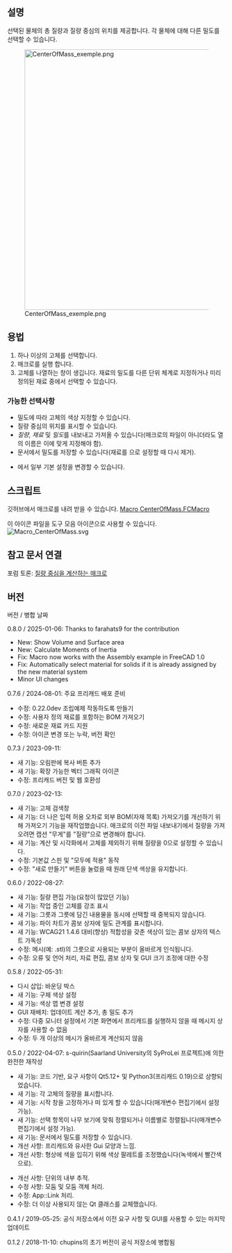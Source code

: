 <languages/>

<div class="mw-translate-fuzzy">
{{Macro
|Name=질량중심 매크로
|Description=여러 고체의 질량 중심을 계산하고 보여줍니다.
|Author=Schupins, SyProLei
|Version=0.7.6
|Date=2024-07-18
|FCVersion=0.19 이상
}}
</div>

<span id="Description"></span>
==설명==

선택된 물체의 총 질량과 질량 중심의 위치를 ​​제공합니다. 각 물체에 대해 다른 밀도를 선택할 수 있습니다.

{{Codeextralink|https://raw.githubusercontent.com/FreeCAD/FreeCAD-macros/master/Information/CenterOfMass.FCMacro}}

[[File:CenterOfMass_exemple.png|600px]]

<span id="Usage"></span>
==용법==

# 하나 이상의 고체를 선택합니다. 
# 매크로를 실행 합니다.
# 고체를 나열하는 창이 생깁니다. 재료의 밀도를 다른 단위 체계로 지정하거나 미리 정의된 재료 중에서 선택할 수 있습니다.

<span id="Available_Options"></span>
=== 가능한 선택사항 ===

* 밀도에 따라 고체의 색상 지정할 수 있습니다. 
* 질량 중심의 위치를 ​​표시할 수 있습니다.
* ''질량'', ''재료'' 및 ''밀도''를 내보내고 가져올 수 있습니다(매크로의 {{FileName|.csv}} 파일이 아니더라도 열의 이름은 이에 맞게 지정해야 함).
* 문서에서 밀도를 저장할 수 있습니다(재료를 {{ComboBox|기본값}}으로 설정할 때 다시 제거).
* {{MenuCommand|도구 → 매개변수 편집 → 기본 설정 → 매크로}}에서 일부 기본 설정을 변경할 수 있습니다.

<span id="Script"></span>
==스크립트==

깃허브에서 매크로를 내려 받을 수 있습니다.
[https://github.com/FreeCAD/FreeCAD-macros/blob/master/Information/CenterOfMass.FCMacro Macro CenterOfMass.FCMacro]

이 아이콘 파일을 도구 모음 아이콘으로 사용할 수 있습니다.
[[File:Macro_CenterOfMass.svg]]

<span id="Link"></span>
== 참고 문서 연결 ==

포럼 토론: [https://forum.freecad.org/viewtopic.php?f=24&t=31883 질량 중심을 계산하는 매크로]

<span id="Version"></span>
==버전==

버전 / 병합 날짜

0.8.0 / 2025-01-06: Thanks to farahats9 for the contribution
* New: Show Volume and Surface area
* New: Calculate Moments of Inertia
* Fix: Macro now works with the Assembly example in FreeCAD 1.0
* Fix: Automatically select material for solids if it is already assigned by the new material system
* Minor UI changes

0.7.6 / 2024-08-01: 주요 프리캐드 배포 준비
* 수정: 0.22.0dev 조립예제 작동하도록 만들기
* 수정: 사용자 정의 재료를 포함하는 BOM 가져오기
* 수정: 새로운 재료 카드 지원
* 수정: 아이콘 변경 또는 누락, 버전 확인

0.7.3 / 2023-09-11:
* 새 기능: 오림판에 복사 버튼 추가
* 새 기능: 확장 가능한 벡터 그래픽 아이콘
* 수정: 프리캐드 버전 및 웹 호환성

0.7.0 / 2023-02-13:
* 새 기능: 고체 검색창
* 새 기능: 더 나은 입력 허용 오차로 외부 BOM(자재 목록) 가져오기를 개선하기 위해 가져오기 기능을 재작업했습니다. 매크로의 이전 파일 내보내기에서 질량을 가져오려면 캡션 "무게"를 "질량"으로 변경해야 합니다.
* 새 기능: 계산 및 시각화에서 고체를 제외하기 위해 질량을 0으로 설정할 수 있습니다.
* 수정: 기본값 스핀 및 "모두에 적용" 동작
* 수정: "새로 만들기" 버튼을 눌렀을 때 원래 단색 색상을 유지합니다.

0.6.0 / 2022-08-27: 
* 새 기능: 질량 편집 가능(요청이 많았던 기능)
* 새 기능: 작업 중인 고체를 강조 표시
* 새 기능: 그릇과 그릇에 담긴 내용물을 동시에 선택할 때 중복되지 않습니다.
* 새 기능: 파이 차트가 콤보 상자에 밀도 관계를 표시합니다.
* 새 기능: WCAG21 1.4.6 대비(향상) 적합성을 갖춘 색상이 있는 콤보 상자의 텍스트 가독성
* 수정: 메시(예: .stl)의 그릇으로 사용되는 부분이 올바르게 인식됩니다.
* 수정: 오류 및 언어 처리, 자료 편집, 콤보 상자 및 GUI 크기 조정에 대한 수정

0.5.8 / 2022-05-31: 
* 다시 삽입: 바운딩 박스 
* 새 기능: 구체 색상 설정 
* 새 기능: 색상 맵 변경 설정
* GUI 재배치: 업데이트 계산 추가, 총 밀도 추가
* 수정: 다중 모니터 설정에서 기본 화면에서 프리캐드를 실행하지 않을 때 메시지 상자를 사용할 수 없음 
* 수정: 두 개 이상의 메시가 올바르게 계산되지 않음

0.5.0 / 2022-04-07: s-quirin(Saarland University의 SyProLei 프로젝트)에 의한 완전한 재작성
* 새 기능: 코드 기반, 요구 사항이 Qt5.12+ 및 Python3(프리캐드 0.19)으로 상향되었습니다.
* 새 기능: 각 고체의 질량을 표시합니다.
* 새 기능: 시작 창을 고정하거나 떠 있게 할 수 있습니다(매개변수 편집기에서 설정 가능).
* 새 기능: 선택 항목이 나무 보기에 맞춰 정렬되거나 이름별로 정렬됩니다(매개변수 편집기에서 설정 가능).
* 새 기능: 문서에서 밀도를 저장할 수 있습니다.
* 개선 사항: 프리캐드와 유사한 Gui 모양과 느낌.
* 개선 사항: 형상에 색을 입히기 위해 색상 팔레트를 조정했습니다(녹색에서 빨간색으로).

* 개선 사항: 단위의 내부 추적.
* 수정 사항: 모둠 및 모둠 객체 처리.
* 수정: App::Link 처리.
* 수정: 더 이상 사용되지 않는 Qt 클래스를 교체했습니다.

0.4.1 / 2019-05-25: 공식 저장소에서 이전 요구 사항 및 GUI를 사용할 수 있는 마지막 업데이트

0.1.2 / 2018-11-10: chupins의 초기 버전이 공식 저장소에 병합됨